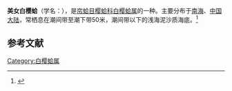 {{Speciesbox
| name = 美女白樱蛤
| image = 
| image_width = 
| genus = Macoma
| species = candida
| authority = (Lamarck)
}}
'''美女白樱蛤'''（学名：''{{lang|la|Macoma candida}}''），是[[帘蛤目|帘蛤目]][[樱蛤科|樱蛤科]][[白樱蛤属|白樱蛤属]]的一种。主要分布于[[南海|南海]]、[[中国大陆|中国大陆]]，常栖息在潮间带至潮下带50米，潮间带以下的浅海泥沙质海底。<ref>{{cite web|url=http://shell.sinica.edu.tw/chinese/shellbase_detail.php?science_no=3816|title=国际贝库：美女白樱蛤|publisher=台湾贝类资料库|accessdate=2009-08-11}}</ref>

== 参考文献 ==
{{reflist}}
{{Taxonbar|from=Q13801838}}

[[Category:白樱蛤属|Category:白樱蛤属]]